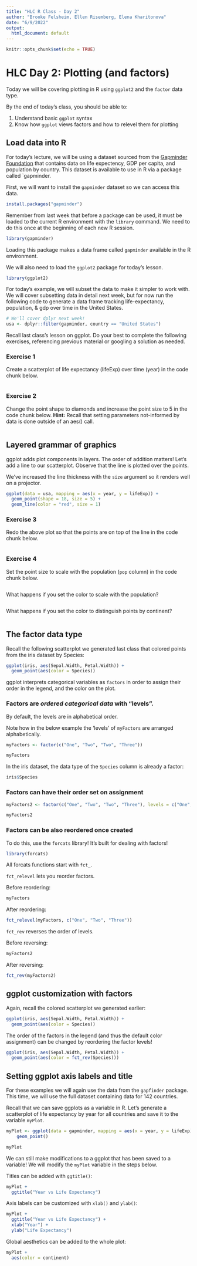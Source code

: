 ```yaml
---
title: "HLC R Class - Day 2"
author: "Brooke Felsheim, Ellen Risemberg, Elena Kharitonova"
date: "6/9/2022"
output:
  html_document: default
---
```


```r
knitr::opts_chunk$set(echo = TRUE)
```

# HLC Day 2: Plotting (and factors)

Today we will be covering plotting in R using `ggplot2` and the `factor` data type. 

By the end of today's class, you should be able to:     

1. Understand basic `ggplot` syntax
2. Know how `ggplot` views factors and how to relevel them for plotting

## Load data into R

For today's lecture, we will be using a dataset sourced from the [Gapminder Foundation](https://www.gapminder.org/) that contains data on life expectency, GDP per capita, and population by country. This dataset is available to use in R via a package called `gapminder.     

First, we will want to install the `gapminder` dataset so we can access this data.

```r
install.packages("gapminder")
```

Remember from last week that before a package can be used, it must be loaded to the current R environment with the `library` command. We need to do this once at the beginning of each new R session.    
```r
library(gapminder)
```

Loading this package makes a data frame called `gapminder` available in the R environment.      

We will also need to load the `ggplot2` package for today's lesson.
```r
library(ggplot2)
```

For today's example, we will subset the data to make it simpler to work with. We will cover subsetting data in
detail next week, but for now run the following code to generate a data frame tracking life-expectancy, population, & gdp over time in the United States.
```r
# We'll cover dplyr next week!
usa <- dplyr::filter(gapminder, country == "United States")
```

Recall last class's lesson on ggplot. Do your best to complete the following exercises, referencing previous material or googling a solution as needed.

### Exercise 1

Create a scatterplot of life expectancy (lifeExp) over time (year) in the code chunk below.

```r

```

### Exercise 2

Change the point shape to diamonds and increase the point size to 5 in the code chunk below. **Hint:** Recall that setting parameters not-informed by data is done outside of an aes() call.

```r

```

## Layered grammar of graphics

ggplot adds plot components in layers. The order of addition matters! Let's add a line to
our scatterplot. Observe that the line is plotted over the points.

We've increased the line thickness with the `size` argument so it renders well on a projector.
```r
ggplot(data = usa, mapping = aes(x = year, y = lifeExp)) +
  geom_point(shape = 18, size = 5) +
  geom_line(color = "red", size = 1)
```

### Exercise 3
 
 Redo the above plot so that the points are on top of the line in the code chunk below.
 
```r

```
 
### Exercise 4

Set the point size to scale with the population (`pop` column) in the code chunk below. 

```r

```

What happens if you set the color to scale with the population?     

```r

```

What happens if you set the color to distinguish points by continent?     

```r

```

## The factor data type

Recall the following scatterplot we generated last class that colored points from the iris dataset by Species:      
```r
ggplot(iris, aes(Sepal.Width, Petal.Width)) +
  geom_point(aes(color = Species))
```

ggplot interprets categorical variables as `factors` in order to assign their order in the legend, and the color on the plot.

### Factors are *ordered categorical data* with "levels".   

By default, the levels are in alphabetical order.

Note how in the below example the 'levels' of `myFactors` are arranged alphabetically.
```r
myFactors <- factor(c("One", "Two", "Two", "Three"))

myFactors
```

In the iris dataset, the data type of the `Species` column is already a factor:
```r
iris$Species
```

### Factors can have their order set on assignment

```r
myFactors2 <- factor(c("One", "Two", "Two", "Three"), levels = c("One", "Two", "Three"))

myFactors2
```

### Factors can be also reordered once created

To do this, use the `forcats` library! It's built for dealing with factors!
```r
library(forcats)
```

All forcats functions start with `fct_`.

`fct_relevel` lets you reorder factors.

Before reordering:
```r
myFactors
```
After reordering:
```r
fct_relevel(myFactors, c("One", "Two", "Three"))
```

`fct_rev` reverses the order of levels.     

Before reversing:
```r
myFactors2
```

After reversing:
```r
fct_rev(myFactors2)
```

## ggplot customization with factors

Again, recall the colored scatterplot we generated earlier:
```r
ggplot(iris, aes(Sepal.Width, Petal.Width)) +
  geom_point(aes(color = Species))
```

The order of the factors in the legend (and thus the default color assignment) can be changed by reordering the factor levels!

```r
ggplot(iris, aes(Sepal.Width, Petal.Width)) +
  geom_point(aes(color = fct_rev(Species)))
```


## Setting ggplot axis labels and title

For these examples we will again use the data from the `gapfinder` package. This time, we will use the full dataset containing data for 142 countries. 

Recall that we can save ggplots as a variable in R. Let's generate a scatterplot of life expectancy by year for all countries and save it to the variable `myPlot`. 

```r
myPlot <- ggplot(data = gapminder, mapping = aes(x = year, y = lifeExp)) +
    geom_point()

myPlot
```

We can still make modifications to a ggplot that has been saved to a variable! We will modify the `myPlot` variable in the steps below.

Titles can be added with `ggtitle()`:
```r
myPlot +
  ggtitle("Year vs Life Expectancy")
```

Axis labels can be customized with `xlab()` and `ylab()`:
```r
myPlot +
  ggtitle("Year vs Life Expectancy") +
  xlab("Year") +
  ylab("Life Expectancy")
```

Global aesthetics can be added to the whole plot:
```r
myPlot +
  aes(color = continent)
```





